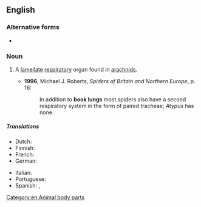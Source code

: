 ==English==
{{wikipedia}}

===Alternative forms===
* {{l|en|book-lung}}

===Noun===
{{en-noun}}

# {{lb|en|arachnology}} A [[lamellate]] [[respiratory]] organ found in [[arachnids]].
#* '''1996''', Michael J. Roberts, ''Spiders of Britain and Northern Europe'', p. 16:
#*:In addition to '''book lungs''' most spiders also have a second respiratory system in the form of paired tracheae; ''Atypus'' has none.

=====Translations=====
{{trans-top|A lamellate respiratory organ found in arachnids}}
* Dutch: {{t+|nl|boeklong|f|m}}
* Finnish: {{t|fi|kirjakeuhko}}
* French: {{t|fr|phyllotrachée|f}}
* German: {{t|de|Buchlunge|f}}
{{trans-mid}}
* Italian: {{t|it|polmone a libro|m}}
* Portuguese: {{t|pt|filotraquéia|f}}
* Spanish: {{t|es|pulmón en libro|m}}, {{t|es|filotráquea|f}}
{{trans-bottom}}

[[Category:en:Animal body parts]]